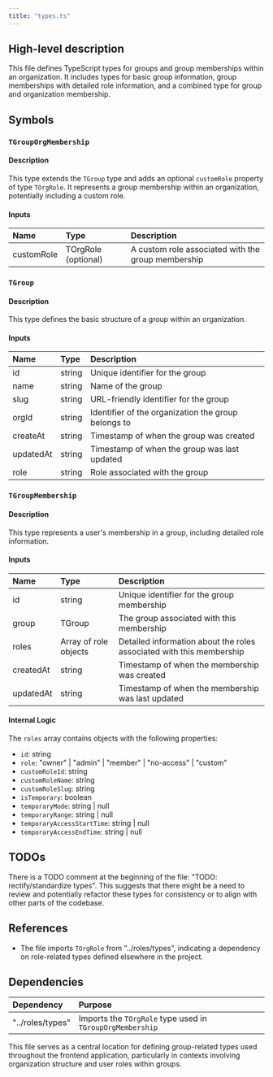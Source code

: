 ```yaml
---
title: "types.ts"
---
```


## High-level description
This file defines TypeScript types for groups and group memberships within an organization. It includes types for basic group information, group memberships with detailed role information, and a combined type for group and organization membership.

## Symbols

### `TGroupOrgMembership`
#### Description
This type extends the `TGroup` type and adds an optional `customRole` property of type `TOrgRole`. It represents a group membership within an organization, potentially including a custom role.

#### Inputs
| Name | Type | Description |
|:-----|:-----|:------------|
| customRole | TOrgRole (optional) | A custom role associated with the group membership |

### `TGroup`
#### Description
This type defines the basic structure of a group within an organization.

#### Inputs
| Name | Type | Description |
|:-----|:-----|:------------|
| id | string | Unique identifier for the group |
| name | string | Name of the group |
| slug | string | URL-friendly identifier for the group |
| orgId | string | Identifier of the organization the group belongs to |
| createAt | string | Timestamp of when the group was created |
| updatedAt | string | Timestamp of when the group was last updated |
| role | string | Role associated with the group |

### `TGroupMembership`
#### Description
This type represents a user's membership in a group, including detailed role information.

#### Inputs
| Name | Type | Description |
|:-----|:-----|:------------|
| id | string | Unique identifier for the group membership |
| group | TGroup | The group associated with this membership |
| roles | Array of role objects | Detailed information about the roles associated with this membership |
| createdAt | string | Timestamp of when the membership was created |
| updatedAt | string | Timestamp of when the membership was last updated |

#### Internal Logic
The `roles` array contains objects with the following properties:
- `id`: string
- `role`: "owner" | "admin" | "member" | "no-access" | "custom"
- `customRoleId`: string
- `customRoleName`: string
- `customRoleSlug`: string
- `isTemporary`: boolean
- `temporaryMode`: string | null
- `temporaryRange`: string | null
- `temporaryAccessStartTime`: string | null
- `temporaryAccessEndTime`: string | null

## TODOs
There is a TODO comment at the beginning of the file: "TODO: rectify/standardize types". This suggests that there might be a need to review and potentially refactor these types for consistency or to align with other parts of the codebase.

## References
- The file imports `TOrgRole` from "../roles/types", indicating a dependency on role-related types defined elsewhere in the project.

## Dependencies
| Dependency | Purpose |
|:-----------|:--------|
| "../roles/types" | Imports the `TOrgRole` type used in `TGroupOrgMembership` |

This file serves as a central location for defining group-related types used throughout the frontend application, particularly in contexts involving organization structure and user roles within groups.